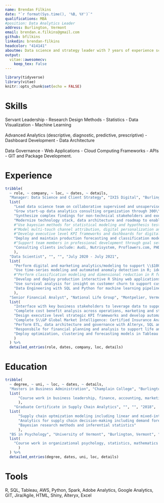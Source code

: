 ```yaml
---
name: Brendan Filkins
date: "`r format(Sys.time(), '%B, %Y')`"
qualifications: MBA
#position: Data Analytics Leader
address: Burlington, Vermont
email: brendan.e.filkins@gmail.com
github: bfilkins
linkedin: brendan-filkins
headcolor: "414141"
aboutme: Data science and strategy leader with 7 years of experience scaling analytics teams and generating business value from data through quantitative analysis, data storytelling and bringing business stakeholders together.
output: 
  vitae::awesomecv:
    keep_tex: False
---
```


```r
library(tidyverse)
library(vitae)
knitr::opts_chunk$set(echo = FALSE)
```
# Skills

Servant Leadership - Research Design Methods - Statistics - Data Visualization - Machine Learning  
<br /> Advanced Analytics (descriptive, diagnostic, predictive, prescriptive) - Dashboard Development - Data Architecture  
<br /> Data Governance - Web Applications - Cloud Computing Frameworks - APIs - GIT and Package Development.

# Experience
```r
tribble(
  ~ role, ~ company, ~ loc, ~ dates, ~ details,
  "Manager: Data Science and Client Strategy", "IXIS Digital", "Burlington, Vermont", "July 2021 - Present", 
  list(
    "Lead data science team on collaborative supervised and unsupervised machine learning projects in R and Python",
    "Grow start-up data analytics consulting organization through 300\\% increase in revenue with 110\\% increase in expense",
    "Synthesize complex findings for non-technical stakeholders and executive audiences to emphasize business implications",
    "Modernize technology stack, data architecture and roadmap to enable economies of scale",
    #"Use bayesian methods for statistical modeling and hypothesis testing in R",
    #"Model multi-touch channel attribution, digital personalization and conversion propensity scores",
    #"Develop executive level KPI frameworks and dashboards for digital, sales, supply chain and marketing audiences",
    "Deploy and maintain production forecasting and classification models in AWS for API access with Docker and EC2",
    #"Support team members in professional development through goal setting and advocating for development opportunities",
    "Consulting clients include: Audi, Nutrisystem, Proflowers.com, PHD media"
    ),
  "Data Scientist", "", "", "July 2020 - July 2021", 
  list(
    "Perform digital and marketing analytics/modeling to support \\$100M annual marketing spend strategies and digital customer experience", 
    "Use time-series modeling and automated anomaly detection in R; identified error in website lead submissions that boosted leads by 25\\%",
    #"Perform classification modeling and dimensional reduction in R for customer propensity scoring that is used to optimize media re-targeting",
    "Develop and deploy production interactive R Shiny web applications with Docker and AWS EC2",
    "Use survival analysis for insight on customer churn to support customer life-time value modeling",
    "Data Engineering with SQL and Python for machine learning pipelines using AWS"
    ),
  "Senior Financial Analyst", "National Life Group", "Montpelier, Vermont", "2016-2020", 
  list(
    "Interface with key business stakeholders to leverage data to support strategic decision-making",
    "Complete cost benefit analysis across operations, marketing and strategy departments",
    "Design executive level strategic KPI frameworks and develop automated Tableau dashboards",
    "Complete S\\&P Global Market Intelligence: Certified Insurance Analyst program",
    "Perform ETL, data architecture and governance with Alteryx, SQL and Python",
    "Responsbile for financial planning and analysis to support life and annuity operations teams optimize \\$200M annual budgets",
    "Deploy optimization, clustering and forecasting models in Tableau with Rserve"
    )
  ) %>% 
  detailed_entries(role, dates, company, loc, details)
```

# Education

```r
tribble(
  ~ degree, ~ uni, ~ loc, ~ dates, ~ details,
  "Masters in Business Administration", "Champlain College", "Burlington, Vermont", "2017-2019", 
  list(
      "Course work in business leadership, finance, accounting, marketing, statistics, change management and financial decision-making"
      ),
    "Graduate Certificate in Supply Chain Analytics", "", "", "2018", 
  list(
      "Supply chain optmization modeling including linear and mixed-integer programming",
      "Analytics for supply chain decision-making including demand forecasting with ARIMA",
      "Bayesian research methods and inferential statistics"
      ),
  "BS in Psychology", "University of Vermont", "Burlington, Vermont", "2012", 
  list(
    "Course work in organizational psychology, statistics, mathematics (calculus and linear alegbra), research methods, economics, marketing, spanish, biopsychology"
      )
  ) %>% 
  detailed_entries(degree, dates, uni, loc, details)
```


# Tools
R, SQL, Tableau, AWS, Python, Spark, Adobe Analytics, Google Analytics, GIT, Jira/Agile, HTML, Shiny, Alteryx, Excel
